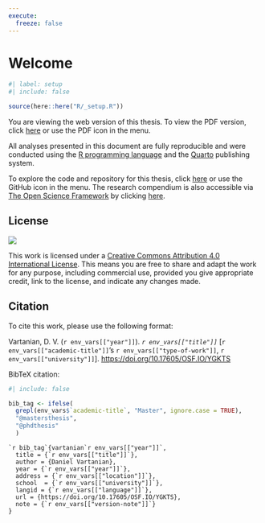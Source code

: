```yaml
---
execute:
  freeze: false
---
```


<!-- %:::% index begin %:::% -->
# Welcome {.unnumbered}

```r
#| label: setup
#| include: false

source(here::here("R/_setup.R"))
```

You are viewing the web version of this thesis. To view the PDF version, click [here](index.pdf){target="_blank"} or use the PDF icon in the menu.

All analyses presented in this document are fully reproducible and were conducted using the [R programming language](https://www.r-project.org/){target="_blank"} and the [Quarto](https://quarto.org/){target="_blank"} publishing system.

To explore the code and repository for this thesis, click [here](https://github.com/danielvartan/mastersthesis){target="_blank"} or use the GitHub icon in the menu. The research compendium is also accessible via [The Open Science Framework](https://osf.io/) by clicking [here](https://doi.org/10.17605/OSF.IO/YGKTS){target="_blank"}.

## License

[![](https://img.shields.io/badge/License-CC_BY_4.0-lightgrey.svg)](https://creativecommons.org/licenses/by/4.0/){fig-align="left"}

This work is licensed under a [Creative Commons Attribution 4.0 International License](https://creativecommons.org/licenses/by/4.0/){target="_blank"}. This means you are free to share and adapt the work for any purpose, including commercial use, provided you give appropriate credit, link to the license, and indicate any changes made.

## Citation

To cite this work, please use the following format:

Vartanian, D. V. (`r env_vars[["year"]]`). _`r env_vars[["title"]]`_ [`r env_vars[["academic-title"]]`'s `r env_vars[["type-of-work"]]`, `r env_vars[["university"]]`]. [https://doi.org/10.17605/OSF.IO/YGKTS](https://doi.org/10.17605/OSF.IO/YGKTS){target="_blank"}

BibTeX citation:

```r
#| include: false

bib_tag <- ifelse(
  grepl(env_vars$`academic-title`, "Master", ignore.case = TRUE), 
  "@mastersthesis", 
  "@phdthesis"
  )
```

```
`r bib_tag`{vartanian`r env_vars[["year"]]`,
  title = {`r env_vars[["title"]]`},
  author = {Daniel Vartanian},
  year = {`r env_vars[["year"]]`},
  address = {`r env_vars[["location"]]`},
  school  = {`r env_vars[["university"]]`},
  langid = {`r env_vars[["language"]]`},
  url = {https://doi.org/10.17605/OSF.IO/YGKTS},
  note = {`r env_vars[["version-note"]]`}
}
```
<!-- %:::% index end %:::% -->
